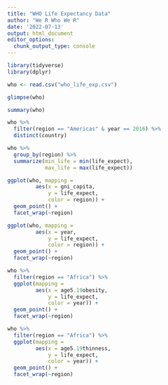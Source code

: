 ---
title: "WHO Life Expectancy Data"
author: "We R Who We R"
date: '2022-07-13'
output: html_document
editor_options: 
  chunk_output_type: console
---

```{r setup, include=FALSE}
library(tidyverse)
library(dplyr)
```


``` {r load}
who <- read.csv("who_life_exp.csv")
```


``` {r glimpe}
glimpse(who)
```

``` {r summary}
summary(who)
```

```{r stats}
who %>%
  filter(region == "Americas" & year == 2016) %>%
  distinct(country)
```

```{r stats2}
who %>%
  group_by(region) %>%
  summarize(min_life = min(life_expect),
            max_life = max(life_expect))

```
  
```{r gni-capita-life-exp}
ggplot(who, mapping = 
         aes(x = gni_capita,
             y = life_expect,
             color = region)) +
  geom_point() +
  facet_wrap(~region)

```


```{r time-life-exp}
ggplot(who, mapping = 
         aes(x = year,
             y = life_expect,
             color = region)) +
  geom_point() +
  facet_wrap(~region)

```

```{r life-exp-childhood-obesity}
who %>%
  filter(region == "Africa") %>%
  ggplot(mapping = 
         aes(x = age5.19obesity,
             y = life_expect,
             color = year)) +
  geom_point() +
  facet_wrap(~region)
```


```{r life-exp-childhood-thin}
who %>%
  filter(region == "Africa") %>%
  ggplot(mapping = 
         aes(x = age5.19thinness,
             y = life_expect,
             color = year)) +
  geom_point() +
  facet_wrap(~region)
```